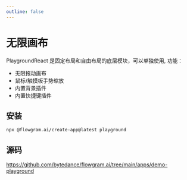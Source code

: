 ```yaml
---
outline: false
---
```



# 无限画布

PlaygroundReact 是固定布局和自由布局的底层模块，可以单独使用, 功能：

- 无限拖动画布
- 鼠标/触摸板手势缩放
- 内置背景插件
- 内置快捷键插件


<InfiniteCanvasPreview />

## 安装

```bash
npx @flowgram.ai/create-app@latest playground
```

## 源码

https://github.com/bytedance/flowgram.ai/tree/main/apps/demo-playground

